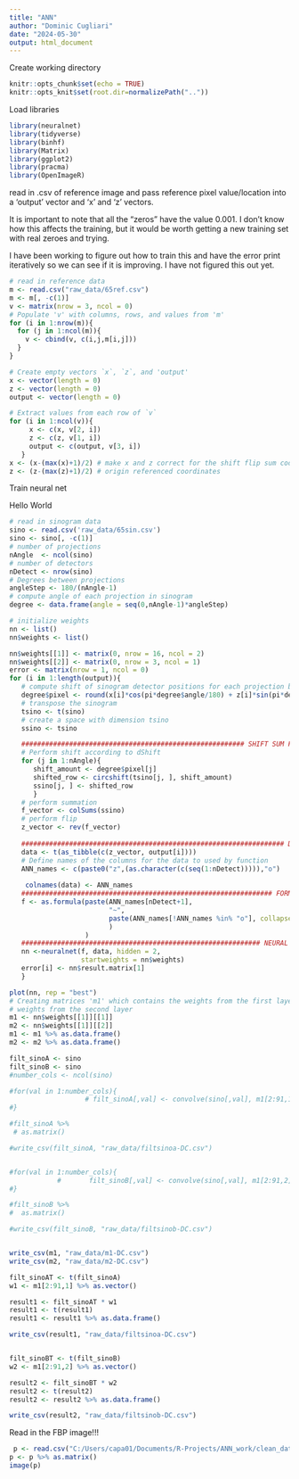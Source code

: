 ```yaml
---
title: "ANN"
author: "Dominic Cugliari"
date: "2024-05-30"
output: html_document
---
```


Create working directory

```r
knitr::opts_chunk$set(echo = TRUE)
knitr::opts_knit$set(root.dir=normalizePath(".."))
```

Load libraries

```r
library(neuralnet)
library(tidyverse)
library(binhf)
library(Matrix)
library(ggplot2)
library(pracma)
library(OpenImageR)
```

read in .csv of reference image and pass reference pixel value/location into a 'output' vector and 'x' and 'z' vectors.

It is important to note that all the "zeros" have the value 0.001. I don't know how this affects the training, but it would be worth getting a new training set with real zeroes and trying.

I have been working to figure out how to train this and have the error print iteratively so we can see if it is improving. I have not figured this out yet.

```r
# read in reference data
m <- read.csv("raw_data/65ref.csv")
m <- m[, -c(1)]
v <- matrix(nrow = 3, ncol = 0)
# Populate 'v' with columns, rows, and values from 'm'
for (i in 1:nrow(m)){
  for (j in 1:ncol(m)){
    v <- cbind(v, c(i,j,m[i,j]))
  }
}

# Create empty vectors `x`, `z`, and 'output'
x <- vector(length = 0) 
z <- vector(length = 0)
output <- vector(length = 0)

# Extract values from each row of `v`
for (i in 1:ncol(v)){ 
     x <- c(x, v[2, i])
     z <- c(z, v[1, i])
     output <- c(output, v[3, i]) 
   }
x <- (x-(max(x)+1)/2) # make x and z correct for the shift flip sum code
z <- (z-(max(z)+1)/2) # origin referenced coordinates
```

Train neural net

Hello World

```r
# read in sinogram data
sino <- read.csv('raw_data/65sin.csv')
sino <- sino[, -c(1)]
# number of projections
nAngle  <- ncol(sino)
# number of detectors
nDetect <- nrow(sino)
# Degrees between projections
angleStep <- 180/(nAngle-1) 
# compute angle of each projection in sinogram
degree <- data.frame(angle = seq(0,nAngle-1)*angleStep) 

# initialize weights
nn <- list()
nn$weights <- list()

nn$weights[[1]] <- matrix(0, nrow = 16, ncol = 2)
nn$weights[[2]] <- matrix(0, nrow = 3, ncol = 1)
error <- matrix(nrow = 1, ncol = 0)
for (i in 1:length(output)){
   # compute shift of sinogram detector positions for each projection based on current image pixel
   degree$pixel <- round(x[i]*cos(pi*degree$angle/180) + z[i]*sin(pi*degree$angle/180))
   # transpose the sinogram
   tsino <- t(sino)
   # create a space with dimension tsino
   ssino <- tsino   

   ######################################################## SHIFT SUM FLIP 
   # Perform shift according to dShift
   for (j in 1:nAngle){ 
      shift_amount <- degree$pixel[j]
      shifted_row <- circshift(tsino[j, ], shift_amount)
      ssino[j, ] <- shifted_row
      }
   # perform summation
   f_vector <- colSums(ssino) 
   # perform flip
   z_vector <- rev(f_vector)  
   
   ################################################################## DATA
   data <- t(as_tibble(c(z_vector, output[i])))
   # Define names of the columns for the data to used by function 
   ANN_names <- c(paste0("z",(as.character(c(seq(1:nDetect))))),"o") 
  
    colnames(data) <- ANN_names
   ############################################################### FORMULA
   f <- as.formula(paste(ANN_names[nDetect+1],
                         "~",
                         paste(ANN_names[!ANN_names %in% "o"], collapse = " + ")
                         )
                   ) 
   ############################################################ NEURAL NET
   nn <-neuralnet(f, data, hidden = 2,
                  startweights = nn$weights)
   error[i] <- nn$result.matrix[1]
   }

plot(nn, rep = "best")
# Creating matrices 'm1' which contains the weights from the first layer and 'm2' which contains the
# weights from the second layer
m1 <- nn$weights[[1]][[1]]
m2 <- nn$weights[[1]][[2]]
m1 <- m1 %>% as.data.frame()
m2 <- m2 %>% as.data.frame()
```

```r
filt_sinoA <- sino
filt_sinoB <- sino
#number_cols <- ncol(sino)

#for(val in 1:number_cols){
                   # filt_sinoA[,val] <- convolve(sino[,val], m1[2:91,1], type ="circular")
#}

#filt_sinoA %>% 
 # as.matrix()

#write_csv(filt_sinoA, "raw_data/filtsinoa-DC.csv")


#for(val in 1:number_cols){
            #       filt_sinoB[,val] <- convolve(sino[,val], m1[2:91,2], type ="circular")
#}

#filt_sinoB %>% 
#  as.matrix()

#write_csv(filt_sinoB, "raw_data/filtsinob-DC.csv")


write_csv(m1, "raw_data/m1-DC.csv")
write_csv(m2, "raw_data/m2-DC.csv")


```

```r
filt_sinoAT <- t(filt_sinoA)
w1 <- m1[2:91,1] %>% as.vector()

result1 <- filt_sinoAT * w1
result1 <- t(result1)
result1 <- result1 %>% as.data.frame()

write_csv(result1, "raw_data/filtsinoa-DC.csv")


filt_sinoBT <- t(filt_sinoB)
w2 <- m1[2:91,2] %>% as.vector()

result2 <- filt_sinoBT * w2
result2 <- t(result2)
result2 <- result2 %>% as.data.frame()

write_csv(result2, "raw_data/filtsinob-DC.csv")

```


Read in the FBP image!!!

```r
 p <- read.csv("C:/Users/capa01/Documents/R-Projects/ANN_work/clean_data/FBP1-DC.csv")
p <- p %>% as.matrix()
image(p)
```







